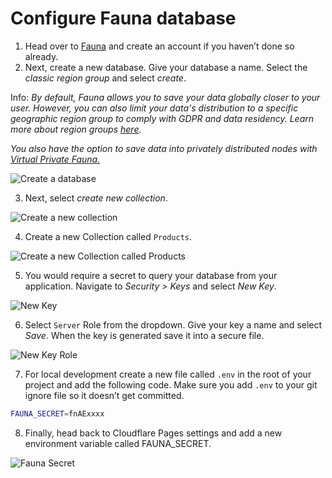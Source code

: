 
# Configure Fauna database

1. Head over to [Fauna](https://dashboard.fauna.com/) and create an account if you haven’t done so already. 
2. Next, create a new database. Give your database a name. Select the *classic region group* and select *create*.

Info:  *By default, Fauna allows you to save your data globally closer to your user. However, you can also limit your data's distribution to a specific geographic region group to comply with GDPR and data residency. Learn more about region groups [here](https://docs.fauna.com/fauna/current/learn/understanding/region_groups).*

*You also have the option to save data into privately distributed nodes with [Virtual Private Fauna.](https://www.globenewswire.com/news-release/2022/11/17/2558259/0/en/Fauna-Launches-Virtual-Private-Offering-of-its-Serverless-Database-for-the-Most-Demanding-Enterprise-Applications.html)*

![Create a database](https://workshop-shadid.s3.amazonaws.com/cf-workshop/create_database.png)

3. Next, select *create new collection*. 

![Create a new collection](https://workshop-shadid.s3.amazonaws.com/cf-workshop/new_collection.png)

4. Create a new Collection called `Products`.

![Create a new Collection called Products](https://workshop-shadid.s3.amazonaws.com/cf-workshop/new_prod_collection.png)

5. You would require a secret to query your database from your application. Navigate to *Security > Keys* and select *New Key*.

![New Key](https://workshop-shadid.s3.amazonaws.com/cf-workshop/new_key.png)

6. Select `Server` Role from the dropdown. Give your key a name and select *Save*. When the key is generated save it into a secure file.

![New Key Role](https://workshop-shadid.s3.amazonaws.com/cf-workshop/new_key_conf.png)

7. For local development create a new file called `.env` in the root of your project and add the following code. Make sure you add `.env` to your git ignore file so it doesn’t get committed.

```bash
FAUNA_SECRET=fnAExxxx
```

8. Finally, head back to Cloudflare Pages settings and add a new environment variable called FAUNA_SECRET. 

![Fauna Secret](https://workshop-shadid.s3.amazonaws.com/cf-workshop/fauna_secret.png)
